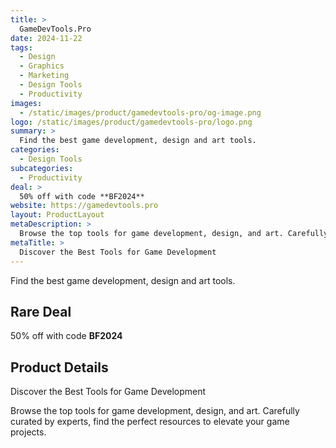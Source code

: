 ```yaml
---
title: >
  GameDevTools.Pro
date: 2024-11-22
tags:
  - Design
  - Graphics
  - Marketing
  - Design Tools
  - Productivity
images:
  - /static/images/product/gamedevtools-pro/og-image.png
logo: /static/images/product/gamedevtools-pro/logo.png
summary: >
  Find the best game development, design and art tools.
categories:
  - Design Tools
subcategories:
  - Productivity
deal: >
  50% off with code **BF2024**
website: https://gamedevtools.pro
layout: ProductLayout
metaDescription: >
  Browse the top tools for game development, design, and art. Carefully curated by experts, find the perfect resources to elevate your game projects.
metaTitle: >
  Discover the Best Tools for Game Development
---
```

Find the best game development, design and art tools.

## Rare Deal

50% off with code **BF2024**

## Product Details
Discover the Best Tools for Game Development

Browse the top tools for game development, design, and art. Carefully curated by experts, find the perfect resources to elevate your game projects.
